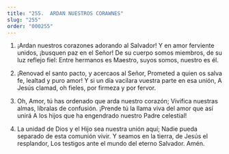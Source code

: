 ```yaml
---
title: "255.  ARDAN NUESTROS CORAWNES"
slug: "255"
order: "000255"
---
```


1. ¡Ardan nuestros corazones adorando al Salvador! Y en amor ferviente unidos, ¡busquen paz en el Señor!
De su cuerpo somos miembros, de su luz reflejo fiel:
Entre hermanos es Maestro, suyos somos, nuestro es él.

2. ¡Renovad el santo pacto, y acercaos al Señor, Prometed a quien os salva fe, lealtad y puro amor!
Y si un día vacilara vuestra parte en esa unión, A Jesús clamad, oh fieles, por firmeza y por fervor.

3. Oh, Amor, tú has ordenado que arda nuestro corazón; Vivifica nuestras almas, líbralas de
confusión.
¡Prende tú la llama viva del amor que así unirá A los hijos que ha engendrado nuestro Padre
celestial!

4. La unidad de Dios y el Hijo sea nuestra unión aquí;
Nadie pueda separado de esta comunión vivir. Y seamos en la tierra, de Jesús el resplandor, Los testigos ante el mundo del eterno Salvador.
Amén.
